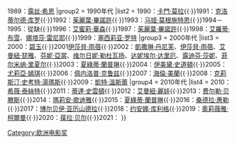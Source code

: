 {{Navbox
|name = 歐洲電影獎最佳女演員
|titlestyle = background: #20B2AA
|title = {{{1|}}}[[歐洲電影獎]][[歐洲電影獎最佳女主角|最佳女主角]]
|groupstyle = background: #20B2AA
|group1 = 1980年代
|list1 = 1988：[[卡門·莫拉]]{{·}}1989：[[露丝·希恩]]
|group2 = 1990年代
|list2 = 1990：[[卡門·莫拉]]{{·}}1991：[[克洛蒂尔德·库罗]]{{·}}1992：[[茱麗葉·畢諾許]]{{·}}1993：[[马娅·莫根施特恩]]{{·}}1994－1995：從缺{{·}}1996：[[艾蜜莉·華森]]{{·}}1997：[[茱麗葉·畢諾許]]{{·}}1998：[[艾羅蒂·布雪]]、[[娜塔莎·雷尼耶]]{{·}}1999：[[塞西莉亚·罗特]]
|group3 = 2000年代
|list3 = 2000：[[碧玉 (歌手)|碧玉]]{{·}}2001[[伊莎貝·雨蓓]]{{·}}2002：[[凱撒琳·丹尼芙]]、[[伊莎貝·雨蓓]]、[[艾曼紐·琵雅]]、[[芬妮·亞當]]、[[维尔日妮·勒杜瓦扬]]、[[达妮埃尔·达里厄]]、[[露德温·塞尼耶|露迪芬·莎妮]]、[[菲尔米纳·里夏尔]]{{·}}2003：[[夏綠蒂·蘭普琳]]{{·}}2004：[[伊美黛·史道頓]]{{·}}2005：[[尤莉亞·嫣琪]]{{·}}2006：[[佩内洛普·克鲁兹]]{{·}}2007：[[海倫·美蘭]]{{·}}2008：[[克莉斯汀·史考特·湯瑪斯]]{{·}}2009：[[凱特·溫斯蕾]]
|group4 = 2010年代
|list4 = 2010：[[希薇·泰絲特]]{{·}}2011：[[蒂達·史雲頓]]{{·}}2012：[[艾曼紐·麗娃]]{{·}}2013：[[费尔勒·贝滕斯]]{{·}}2014：[[瑪莉安·歌迪雅]]{{·}}2015：[[夏綠蒂·蘭普琳]]{{·}}2016：[[桑德拉·惠勒]]{{·}}2017：[[博尔贝伊·亚历山德拉]]{{·}}2018：[[约安娜·库利格]]{{·}}2019：[[奧莉薇雅·柯爾曼]]{{·}}2020：[[葆拉·贝尔]]{{·}}2021：{{le|雅丝娜·久里契奇|Jasna Đuričić}}
}}<noinclude>
{{collapsible option}}
[[Category:欧洲电影奖]]
</noinclude>